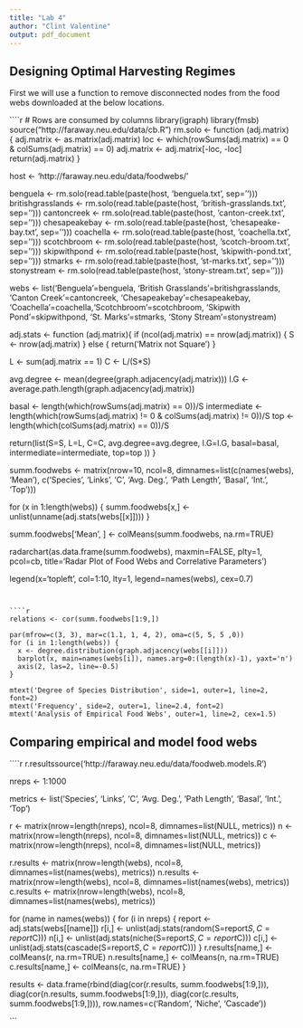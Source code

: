 ```yaml
---
title: "Lab 4"
author: "Clint Valentine"
output: pdf_document
---
```


Designing Optimal Harvesting Regimes
------------------------------------

First we will use a function to remove disconnected nodes from the food webs downloaded at the below locations.

````r
# Rows are consumed by columns
library(igraph)
library(fmsb)
source("http://faraway.neu.edu/data/cb.R")
rm.solo <- function (adj.matrix) {
  adj.matrix <- as.matrix(adj.matrix)
  loc <- which(rowSums(adj.matrix) == 0  & colSums(adj.matrix) == 0)
  adj.matrix <- adj.matrix[-loc, -loc]
  return(adj.matrix)
}

host <- 'http://faraway.neu.edu/data/foodwebs/'

benguela <- rm.solo(read.table(paste(host, 'benguela.txt', sep='')))
britishgrasslands <- rm.solo(read.table(paste(host, 'british-grasslands.txt', sep='')))
cantoncreek <- rm.solo(read.table(paste(host, 'canton-creek.txt', sep='')))
chesapeakebay <- rm.solo(read.table(paste(host, 'chesapeake-bay.txt', sep='')))
coachella <- rm.solo(read.table(paste(host, 'coachella.txt', sep='')))
scotchbroom <- rm.solo(read.table(paste(host, 'scotch-broom.txt', sep='')))
skipwithpond <- rm.solo(read.table(paste(host, 'skipwith-pond.txt', sep='')))
stmarks <- rm.solo(read.table(paste(host, 'st-marks.txt', sep='')))
stonystream <- rm.solo(read.table(paste(host, 'stony-stream.txt', sep='')))

webs <- list('Benguela'=benguela, 'British Grasslands'=britishgrasslands,
             'Canton Creek'=cantoncreek, 'Chesapeakebay'=chesapeakebay,
             'Coachella'=coachella,'Scotchbroom'=scotchbroom,
             'Skipwith Pond'=skipwithpond, 'St. Marks'=stmarks,
             'Stony Stream'=stonystream)


adj.stats <- function (adj.matrix){
  if (ncol(adj.matrix) == nrow(adj.matrix)) {
    S <- nrow(adj.matrix)
  } else {
    return('Matrix not Square')
  }
  
  L <- sum(adj.matrix == 1)
  C <- L/(S*S)
  
  avg.degree <- mean(degree(graph.adjacency(adj.matrix)))
  l.G <- average.path.length(graph.adjacency(adj.matrix))
  
  basal <- length(which(rowSums(adj.matrix) == 0))/S
  intermediate <- length(which(rowSums(adj.matrix) != 0 &
                                 colSums(adj.matrix) != 0))/S
  top <- length(which(colSums(adj.matrix) == 0))/S

  return(list(S=S, L=L, C=C, avg.degree=avg.degree, l.G=l.G, basal=basal,
           intermediate=intermediate, top=top ))
}

summ.foodwebs <- matrix(nrow=10, ncol=8,
                        dimnames=list(c(names(webs), 'Mean'),
                                      c('Species', 'Links', 'C', 'Avg. Deg.', 'Path Length',
                                        'Basal', 'Int.', 'Top')))

for (x in 1:length(webs)) {
  summ.foodwebs[x,] <- unlist(unname(adj.stats(webs[[x]])))
}

summ.foodwebs['Mean', ] <- colMeans(summ.foodwebs, na.rm=TRUE)

radarchart(as.data.frame(summ.foodwebs), maxmin=FALSE, plty=1, pcol=cb,
           title='Radar Plot of Food Webs and Correlative Parameters')

legend(x='topleft', col=1:10, lty=1, legend=names(webs), cex=0.7)
```


````r
relations <- cor(summ.foodwebs[1:9,])

par(mfrow=c(3, 3), mar=c(1.1, 1, 4, 2), oma=c(5, 5, 5 ,0))
for (i in 1:length(webs)) {
  x <- degree.distribution(graph.adjacency(webs[[i]]))
  barplot(x, main=names(webs[i]), names.arg=0:(length(x)-1), yaxt='n')
  axis(2, las=2, line=-0.5)
}

mtext('Degree of Species Distribution', side=1, outer=1, line=2, font=2)
mtext('Frequency', side=2, outer=1, line=2.4, font=2) 
mtext('Analysis of Empirical Food Webs', outer=1, line=2, cex=1.5)
```


Comparing empirical and model food webs
---------------------------------------

````r
r.resultssource('http://faraway.neu.edu/data/foodweb.models.R')

nreps <- 1:1000

metrics <- list('Species', 'Links', 'C', 'Avg. Deg.', 'Path Length', 'Basal', 'Int.', 'Top')

r <- matrix(nrow=length(nreps), ncol=8, dimnames=list(NULL, metrics))
n <- matrix(nrow=length(nreps), ncol=8, dimnames=list(NULL, metrics))
c <- matrix(nrow=length(nreps), ncol=8, dimnames=list(NULL, metrics))

r.results <- matrix(nrow=length(webs), ncol=8, dimnames=list(names(webs), metrics))
n.results <- matrix(nrow=length(webs), ncol=8, dimnames=list(names(webs), metrics))
c.results <- matrix(nrow=length(webs), ncol=8, dimnames=list(names(webs), metrics))

for (name in names(webs)) {
  for (i in nreps) {
    report <- adj.stats(webs[[name]])
    r[i,] <- unlist(adj.stats(random(S=report$S, C=report$C)))
    n[i,] <- unlist(adj.stats(niche(S=report$S, C=report$C)))
    c[i,] <- unlist(adj.stats(cascade(S=report$S, C=report$C)))
  }
  r.results[name,] <- colMeans(r, na.rm=TRUE)
  n.results[name,] <- colMeans(n, na.rm=TRUE)
  c.results[name,] <- colMeans(c, na.rm=TRUE)
}


results <- data.frame(rbind(diag(cor(r.results, summ.foodwebs[1:9,])), diag(cor(n.results, summ.foodwebs[1:9,])), diag(cor(c.results, summ.foodwebs[1:9,]))), row.names=c('Random', 'Niche', 'Cascade'))



```
